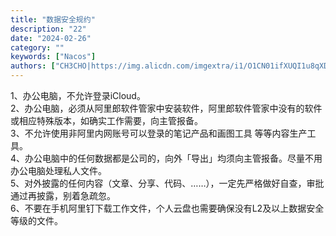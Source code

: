 ```yaml
---
title: "数据安全规约"
description: "22"
date: "2024-02-26"
category: ""
keywords: ["Nacos"]
authors: ["CH3CHO|https://img.alicdn.com/imgextra/i1/O1CN01ifXUQI1u8qXD1Mkug_!!6000000005993-0-tps-460-460.jpg"]
---
```


1、办公电脑，不允许登录iCloud。<br />2、办公电脑，必须从阿里郎软件管家中安装软件，阿里郎软件管家中没有的软件或相应特殊版本，如确实工作需要，向主管报备。<br />3、不允许使用非阿里内网账号可以登录的笔记产品和画图工具 等等内容生产工具。<br />4、办公电脑中的任何数据都是公司的，向外「导出」均须向主管报备。尽量不用办公电脑处理私人文件。<br />5、对外披露的任何内容（文章、分享、代码、……），一定先严格做好自查，审批通过再披露，别着急疏忽。<br />6、不要在手机阿里钉下载工作文件，个人云盘也需要确保没有L2及以上数据安全等级的文件。

